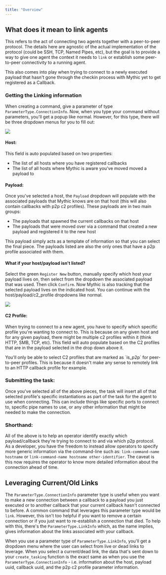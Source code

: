 ```yaml
---
title: "Overview"
---
```


## What does it mean to link agents

This refers to the act of connecting two agents together with a peer-to-peer protocol. The details here are agnostic of the actual implementation of the protocol (could be SSH, TCP, Named Pipes, etc), but the goal is to provide a way to give one agent the context it needs to `link` or establish some peer-to-peer connectivity to a running agent.

<Info>
This also comes into play when trying to connect to a newly executed payload that hasn't gone through the checkin process with Mythic yet to get registered as a Callback.
</Info>

### Getting the Linking information

When creating a command, give a parameter of type `ParameterType.ConnectionInfo`. Now, when you type your command without parameters, you'll get a popup like normal. However, for this type, there will be three dropdown menus for you to fill out:

<Frame>
<img src="../images/version-3.3/image-1-52.png"/>
</Frame>

#### Host:

This field is auto populated based on two properties:

- The list of all hosts where you have registered callbacks
- The list of all hosts where Mythic is aware you've moved moved a payload to

#### Payload:

Once you've selected a host, the `Payload` dropdown will populate with the associated payloads that Mythic knows are on that host (this will also contain callbacks with p2p c2 profiles). These payloads are in two main groups:

- The payloads that spawned the current callbacks on that host
- The payloads that were moved over via a command that created a new payload and registered it to the new host

This payload simply acts as a template of information so that you can select the final piece. The payloads listed are also the only ones that have a p2p profile associated with them.

#### What if your host/payload isn't listed?

Select the green `Register New` button, manually specify which host your payload lives on, then select from the dropdown the associated payload that was used. Then click `Confirm`. Now Mythic is also tracking that the selected payload lives on the indicated host. You can continue with the host/payload/c2\_profile dropdowns like normal.

<Frame>
<img src="../images/version-3.3/image-1-53.png"/>
</Frame>

#### C2 Profile:

When trying to connect to a new agent, you have to specify which specific profile you're wanting to connect to. This is because on any given host and for any given payload, there might be multiple c2 profiles within it (think HTTP, SMB, TCP, etc). This field will auto populate based on the C2 profiles that are in the payload selected in the drop down above it.

<Info>
You'll only be able to select C2 profiles that are marked as `is_p2p` for peer-to-peer profiles. This is because it doesn't make any sense to remotely link to an HTTP callback profile for example.
</Info>

### Submitting the task:

Once you've selected all of the above pieces, the task will insert all of that selected profile's specific instantiations as part of the task for the agent to use when connecting. This can include things like specific ports to connect to, specific pipe names to use, or any other information that might be needed to make the connection.

### Shorthand:

All of the above is to help an operator identify exactly which payload/callback they're trying to connect to and via which p2p protocol. As a developer, you have the freedom to instead allow operators to specify more generic information via the command-line such as: `link-command-name hostname` or `link-command-name hostname other-identifier`. The caveat is this now requires the operator to know more detailed information about the connection ahead of time.

## Leveraging Current/Old Links

The `ParameterType.ConnectionInfo` parameter type is useful when you want to make a new connection between a callback to a payload you just executed or to another callback that your current callback hasn't connected to before. A common command that leverages this parameter type would be `link`. However, this isn't too helpful if you want to remove a certain connection or if you just want to re-establish a connection that died. To help with this, there's the `ParameterType.LinkInfo` which, as the name implies, gives information about the links associated with your callback.

When you use a parameter type of `ParameterType.LinkInfo`, you'll get a dropdown menu where the user can select from live or dead links to leverage. When you select a current/dead link, the data that's sent down to your `create_tasking` function is the exact same as when you use the `ParameterType.ConnectionInfo` - i.e. information about the host, payload uuid, callback uuid, and the p2p c2 profile parameter information.
